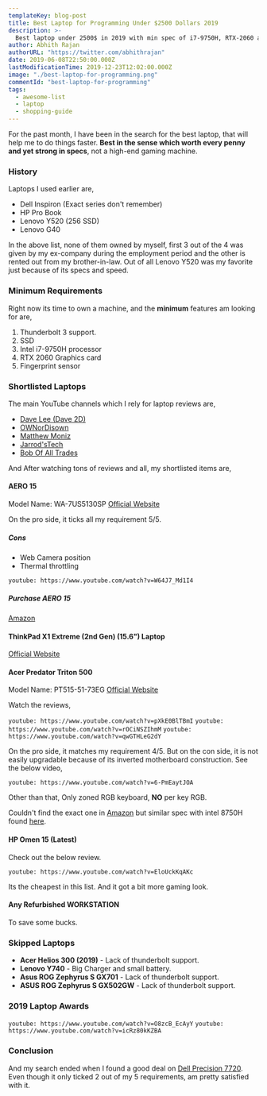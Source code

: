```yaml
---
templateKey: blog-post
title: Best Laptop for Programming Under $2500 Dollars 2019
description: >-
  Best laptop under 2500$ in 2019 with min spec of i7-9750H, RTX-2060 and Thunderbolt 3 support.
author: Abhith Rajan
authorURL: "https://twitter.com/abhithrajan"
date: 2019-06-08T22:50:00.000Z
lastModificationTime: 2019-12-23T12:02:00.000Z
image: "./best-laptop-for-programming.png"
commentId: "best-laptop-for-programming"
tags:
  - awesome-list
  - laptop
  - shopping-guide
---
```


For the past month, I have been in the search for the best laptop, that will help me to do things faster. **Best in the sense which worth every penny and yet strong in specs**, not a high-end gaming machine.

### History

Laptops I used earlier are,

- Dell Inspiron (Exact series don't remember)
- HP Pro Book
- Lenovo Y520 (256 SSD)
- Lenovo G40

In the above list, none of them owned by myself, first 3 out of the 4 was given by my ex-company during the employment period and the other is rented out from my brother-in-law. Out of all Lenovo Y520 was my favorite just because of its specs and speed.

### Minimum Requirements

Right now its time to own a machine, and the **minimum** features am looking for are,

1. Thunderbolt 3 support.
2. SSD
3. Intel i7-9750H processor
4. RTX 2060 Graphics card
5. Fingerprint sensor

### Shortlisted Laptops

The main YouTube channels which I rely for laptop reviews are,

- [Dave Lee (Dave 2D)](https://www.youtube.com/channel/UCVYamHliCI9rw1tHR1xbkfw)
- [OWNorDisown](https://www.youtube.com/channel/UCkTweJExGMqp3NLvzvOn-yg)
- [Matthew Moniz](https://www.youtube.com/channel/UCVlMUh4WsDQvOxCJJXmWwdw)
- [Jarrod'sTech](https://www.youtube.com/channel/UC2Rzju32yQPkQ7oIhmeuLwg)
- [Bob Of All Trades](https://www.youtube.com/user/satanjamez)

And After watching tons of reviews and all, my shortlisted items are,

#### AERO 15

Model Name: WA-7US5130SP
[Official Website](https://store.gigabyte.us/aero-15-oled-wa-7us5130sp-uhd-amoled-i7-9750h-nvidia-geforce-rtx-2060-gddr6-6gb-16gb-ram-512gb-m-2-pcie-ssd-win-10-pro-gaming-laptop/)

On the pro side, it ticks all my requirement 5/5.

##### Cons

- Web Camera position
- Thermal throttling

`youtube: https://www.youtube.com/watch?v=W64J7_Md1I4`

##### Purchase AERO 15

[Amazon](https://amzn.to/2Xj05jQ)

#### ThinkPad X1 Extreme (2nd Gen) (15.6") Laptop

[Official Website](https://www.lenovo.com/us/en/laptops/thinkpad/thinkpad-x/X1-Extreme-Gen-2/p/22TP2TXX1E2)

#### Acer Predator Triton 500

Model Name: PT515-51-73EG
[Official Website](https://www.acer.com/ac/en/US/content/predator-model/NH.Q50AA.003)

Watch the reviews,

`youtube: https://www.youtube.com/watch?v=pXkE0BlTBmI`
`youtube: https://www.youtube.com/watch?v=rOCiNSZIhmM`
`youtube: https://www.youtube.com/watch?v=qwGTHLeG2dY`

On the pro side, it matches my requirement 4/5. But on the con side, it is not easily upgradable because of its inverted motherboard construction. See the below video,

`youtube: https://www.youtube.com/watch?v=6-PmEaytJOA`

Other than that, Only zoned RGB keyboard, **NO** per key RGB.

Couldn't find the exact one in [Amazon](https://amzn.to/2KrpHcz) but similar spec with intel 8750H found [here](https://amzn.to/2KrpHcz).

#### HP Omen 15 (Latest)

Check out the below review.

`youtube: https://www.youtube.com/watch?v=EloUckKqAKc`

Its the cheapest in this list. And it got a bit more gaming look.

#### Any Refurbished WORKSTATION

To save some bucks.

### Skipped Laptops

- **Acer Helios 300 (2019)** - Lack of thunderbolt support.
- **Lenovo Y740** - Big Charger and small battery.
- **Asus ROG Zephyrus S GX701** - Lack of thunderbolt support.
- **ASUS ROG Zephyrus S GX502GW** - Lack of thunderbolt support.

### 2019 Laptop Awards

`youtube: https://www.youtube.com/watch?v=O8zcB_EcAyY`
`youtube: https://www.youtube.com/watch?v=icRz80kKZBA`

### Conclusion

And my search ended when I found a good deal on [Dell Precision 7720](https://www.newegg.com/global/ae-en/p/N82E16834844793?Item=N82E16834844793). Even though it only ticked 2 out of my 5 requirements, am pretty satisfied with it.
